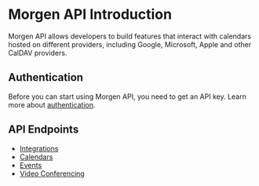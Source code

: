 # Morgen API Introduction

Morgen API allows developers to build features that interact with calendars hosted on different providers, including Google, Microsoft, Apple and other CalDAV providers.

## Authentication

Before you can start using Morgen API, you need to get an API key. Learn more about [authentication](/authentication).

## API Endpoints

- [Integrations](/integrations)
- [Calendars](/calendars)
- [Events](/events)
- [Video Conferencing](/videoconferencing)
